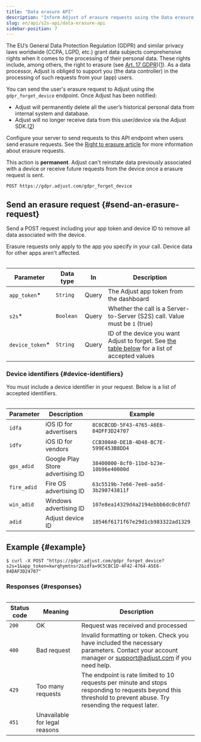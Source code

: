 ```yaml
---
title: "Data erasure API"
description: "Inform Adjust of erasure requests using the Data erasure API."
slug: en/api/s2s-api/data-erasure-api
sidebar-position: 7
---
```


The EU’s General Data Protection Regulation (GDPR) and similar privacy laws worldwide (CCPA, LGPD, etc.) grant data subjects comprehensive rights when it comes to the processing of their personal data. These rights include, among others, the right to erasure (see [Art. 17 GDPR](https://gdpr.eu/article-17-right-to-be-forgotten/))([1](https://help.adjust.com/en/article/gdpr#ref-1)). As a data processor, Adjust is obliged to support you (the data controller) in the processing of such requests from your (app) users.

You can send the user's erasure request to Adjust using the `gdpr_forget_device` endpoint. Once Adjust has been notified:

-  Adjust will permanently delete all the user’s historical personal data from internal system and database.
-  Adjust will no longer receive data from this user/device via the Adjust SDK.([2](https://help.adjust.com/en/article/gdpr#ref-2))

Configure your server to send requests to this API endpoint when users send erasure requests. See the [Right to erasure article](https://help.adjust.com/en/article/gdpr) for more information about erasure requests.

<Callout type="important">

This action is **permanent**. Adjust can't reinstate data previously associated with a device or receive future requests from the device once a erasure request is sent.

</Callout>

<CodeBlock title="Endpoint" highlight="/gdpr_forget_device">

```http
POST https://gdpr.adjust.com/gdpr_forget_device
```

</CodeBlock>

## Send an erasure request {#send-an-erasure-request}

Send a POST request including your app token and device ID to remove all data associated with the device.

<Callout type="note">

Erasure requests only apply to the app you specify in your call. Device data for other apps aren't affected.

</Callout>

<Table>

| Parameter        | Data type | In    | Description                                                                                                  |
| ---------------- | --------- | ----- | ------------------------------------------------------------------------------------------------------------ |
| `app_token`\*    | `String`  | Query | The Adjust app token from the dashboard                                                                      |
| `s2s`\*          | `Boolean` | Query | Whether the call is a Server-to-Server (S2S) call. Value must be `1` (true)                                  |
| `device_token`\* | `String`  | Query | ID of the device you want Adjust to forget. See [the table below](#device-ids) for a list of accepted values |

</Table>

### Device identifiers {#device-identifiers}

You must include a device identifier in your request. Below is a list of accepted identifiers.

<Table>

| Parameter   | Description                      | Example                                |
| ----------- | -------------------------------- | -------------------------------------- |
| `idfa`      | iOS ID for advertisers           | `8C6CBCOD-5F43-4765-A6E6-84DFF3D24707` |
| `idfv`      | iOS ID for vendors               | `CCB300A0-DE1B-4D48-BC7E-599E453B8DD4` |
| `gps_adid`  | Google Play Store advertising ID | `38400000-8cf0-11bd-b23e-10b96e40000d` |
| `fire_adid` | Fire OS advertising ID           | `63c5519b-7e66-7ee6-aa5d-3b290743811f` |
| `win_adid`  | Windows advertising ID           | `107e8ea14329d4a2194ebbb6dc0c0fd7`     |
| `adid`      | Adjust device ID                 | `18546f6171f67e29d1cb983322ad1329`     |

</Table>

## Example {#example}

<CodeBlock title="cURL" highlight="app_token=kwrqhymtnsr2&idfa=9C5CBC1D-4F42-4764-A5E6-84DAF3D24707">

```console
$ curl -X POST "https://gdpr.adjust.com/gdpr_forget_device?s2s=1&app_token=kwrqhymtnsr2&idfa=9C5CBC1D-4F42-4764-A5E6-84DAF3D24707"
```

</CodeBlock>

### Responses {#responses}

<Table>

| Status code | Meaning                       | Description                                                                                                                                                      |
| ----------- | ----------------------------- | ---------------------------------------------------------------------------------------------------------------------------------------------------------------- |
| `200`       | OK                            | Request was received and processed                                                                                                                               |
| `400`       | Bad request                   | Invalid formatting or token. Check you have included the necessary parameters. Contact your account manager or support@adjust.com if you need help.              |
| `429`       | Too many requests             | The endpoint is rate limited to 10 requests per minute and stops responding to requests beyond this threshold to prevent abuse. Try resending the request later. |
| `451`       | Unavailable for legal reasons |                                                                                                                                                                  |

</Table>
